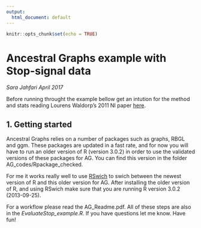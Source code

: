 ```yaml
---
output:
  html_document: default
---
```


```r
knitr::opts_chunk$set(echo = TRUE)
```

# Ancestral Graphs example with Stop-signal data
*Sara Jahfari April 2017*

Before running throught the example bellow get an intution for the method and stats reading Lourens Waldorp's 2011 NI paper [here](http://www.sciencedirect.com/science/article/pii/S1053811910013479).

1. Getting started
----------------------
Ancestral Graphs relies on a number of packages such as graphs, RBGL and ggm. These packages are updated in a fast rate, and for now you will have to run an older version of R (version 3.0.2) in order to use the validated versions of these packages for AG. You can find this version in the folder AG_codes/Rpackage_checked. 

For me it works really well to use [RSwich](https://support.rstudio.com/hc/en-us/articles/200486138-Using-Different-Versions-of-R) to swich between the newest version of R and this older version for AG. After installing the older version of R, and using RSwich make sure that you are running R version 3.0.2 (2013-09-25).   

For a workflow please read the AG_Readme.pdf. All of these steps are also in the *EvaluateStop_example.R*. If you have questions let me know. Have fun!


